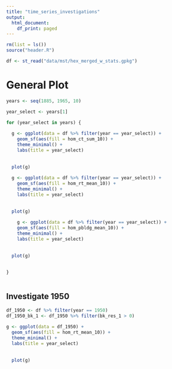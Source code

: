 ```yaml
---
title: "time_series_investigations"
output:
  html_document:
    df_print: paged
---
```


```r

rm(list = ls())
source("header.R")

df <- st_read("data/mst/hex_merged_w_stats.gpkg")

```

# General Plot
```r

years <- seq(1885, 1965, 10)

year_select <- years[1]

for (year_select in years) {
  
  g <- ggplot(data = df %>% filter(year == year_select)) +
    geom_sf(aes(fill = hom_ct_sum_10)) +
    theme_minimal() + 
    labs(title = year_select)
  
  
  plot(g)
  
  g <- ggplot(data = df %>% filter(year == year_select)) +
    geom_sf(aes(fill = hom_rt_mean_10)) +
    theme_minimal() + 
    labs(title = year_select)
  
  
  plot(g)
  
    g <- ggplot(data = df %>% filter(year == year_select)) +
    geom_sf(aes(fill = hom_pbldg_mean_10)) +
    theme_minimal() + 
    labs(title = year_select)
  
  
  plot(g)
  
  
}
 
```


## Investigate 1950

```r

df_1950 <- df %>% filter(year == 1950)
df_1950_bk_1 <- df_1950 %>% filter(bk_res_1 > 0)
  
g <- ggplot(data = df_1950) +
  geom_sf(aes(fill = hom_rt_mean_10)) +
  theme_minimal() + 
  labs(title = year_select)
  
  
  plot(g)

```
